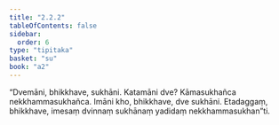 ```yaml
---
title: "2.2.2"
tableOfContents: false
sidebar:
  order: 6
type: "tipitaka"
basket: "su"
book: "a2"
---
```



<DynamicBreadcrumb />

<Division number="66" book="a2">

<Paragraph number="146" book="a2">
“Dvemāni, bhikkhave, sukhāni. Katamāni dve? Kāmasukhañca nekkhammasukhañca. Imāni kho, bhikkhave, dve sukhāni. Etadaggaṃ, bhikkhave, imesaṃ dvinnaṃ sukhānaṃ yadidaṃ nekkhammasukhan”ti.
</Paragraph>
</Division>